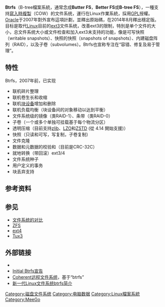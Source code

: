 {{Expand English}}
{{NoteTA|G1=IT}}
{{Infobox filesystem
| name = Btrfs
| full_name = Btrfs
| developer = [[甲骨文公司|甲骨文公司]]、[[富士通|富士通]]、[[Red_Hat|Red Hat]]
| introduction_os = [[Linux_kernel|Linux]]
| introduction_date = '''稳定版本：'''5.13.1，2021年7月<br /> '''不稳定版本：'''5.13，2021年6月
| partition_id =
| directory_struct = [[B树|B树]]
| file_struct = [[Extent_(文件系统)|extents]]
| bad_blocks_struct =
| max_filename_size = 255字节
| max_files_no = 2<sup>64</sup>
| max_volume_size = 16 [[EiB|EiB]]<ref name="file-system-limits">{{cite web
  | url = https://www.suse.com/documentation/sles11/stor_admin/data/sec_filesystems_lfs.html
  | title = Suse Documentation: Storage Administration Guide{{snd}} Large File Support in Linux
  | accessdate = 2015-08-12
  | publisher = [[SUSE|SUSE]]
  | archive-date = 2016-03-04
  | archive-url = https://web.archive.org/web/20160304104355/https://www.suse.com/documentation/sles11/stor_admin/data/sec_filesystems_lfs.html
  | dead-url = yes
  }}</ref>
| max_file_size = 16 [[EiB|EiB]]<ref name="file-system-limits" />
| filename_character_set = 除<code>'/'</code>和<code>NUL</code>（<code>'\0'</code>）以外的所有字符
| dates_recorded = 内容更改时间（mtime）<ref>{{cite web
  | url = https://lwn.net/Articles/397442/
  | title = File creation times
  | date = 2010-07-26
  | accessdate = 2015-08-15
  | author = Jonathan Corbet
  | publisher = [[LWN.net|LWN.net]]
  | archive-date = 2015-09-05
  | archive-url = https://web.archive.org/web/20150905212316/http://lwn.net/Articles/397442/
  | dead-url = yes
  }}</ref>，属性更改时间（ctime），访问时间（atime）
| date_range =
| date_resolution = 纳秒
| forks_streams =
| attributes = [[POSIX|POSIX]]，[[扩展文件属性|扩展文件属性]]
| file_system_permissions = POSIX，[[访问控制表|访问控制表]]
| compression = 是
| encryption = 否（计划支持）
| single_instance_storage = 是（计划支持，通过补丁支持）
| OS = [[Linux|Linux]]
| website = {{URL|https://btrfs.wiki.kernel.org/}}
}}
'''Btrfs'''（B-tree檔案系統，通常念成'''Butter FS'''，'''Better FS'''或'''B-tree FS'''），一種支持[[寫入時複製|寫入時複製]]（COW）的文件系统，運行在Linux作業系統，採用[[GPL|GPL]]授權。[[Oracle|Oracle]]于2007年對外宣布這項計劃，並釋出原始碼，在2014年8月釋出穩定版。目标是取代[[Linux|Linux]]目前的[[ext3|ext3]]文件系统，改善ext3的限制，特別是单个文件的大小，总文件系统大小或文件检查和加入ext3未支持的功能，像是可写快照（writable snapshots）、快照的快照（snapshots of snapshots）、内建磁盘阵列（RAID），以及子卷（subvolumes）。Btrfs也宣称专注在“容错、修复及易于管理”。

== 特性 ==
Btrfs，2007年前，已实现

* 联机碎片整理
* 联机卷生长和收缩
* 联机[[块设备|块设备]]增加和删除
* 联机负载均衡（块设备间的对象移动以达到平衡）
* 文件系统级的镜像（类RAID-1）、条带（类RAID-0）
* 子卷（一个或多个单独可挂载基于每个物流分区）
* 透明压缩（目前支持[[zlib|zlib]]、[[LZO|LZO]]和[[Zstandard|ZSTD]] (從 4.14 開始支援)）
* 快照（只读和可写，写复制，子卷复制）
* 文件克隆
* 数据和元数据的校验和（目前是CRC-32C）
* 就地转换（带回滚）ext3/4
* 文件系统种子
* 用户定义的事务
* 块丢弃支持

== 参考资料 ==
{{reflist|2}}

== 参见 ==
{{portal|自由軟體}}
* [[文件系统的对比|文件系统的对比]]
* [[ZFS|ZFS]]
* [[ext4|ext4]]
* [[Tux3|Tux3]]

== 外部链接 ==
* {{Official|http://btrfs.wiki.kernel.org}}
* [http://lkml.org/lkml/2007/6/12/242 Initial Btrfs宣告]{{Wayback|url=http://lkml.org/lkml/2007/6/12/242 |date=20080706021631 }}
* [http://oss.oracle.com/projects/crfs Coherent远程文件系统]{{Wayback|url=http://oss.oracle.com/projects/crfs |date=20081005015430 }}，基于“btrfs”
* [http://www.ibm.com/developerworks/cn/linux/l-cn-btrfs/ 新一代Linux文件系统btrfs简介]{{Wayback|url=http://www.ibm.com/developerworks/cn/linux/l-cn-btrfs/ |date=20100125062354 }}
{{Filesystem}}

[[Category:磁盘文件系统|Category:磁盘文件系统]]
[[Category:电脑数据|Category:电脑数据]]
[[Category:Linux檔案系統|Category:Linux檔案系統]]
[[Category:MeeGo|Category:MeeGo]]